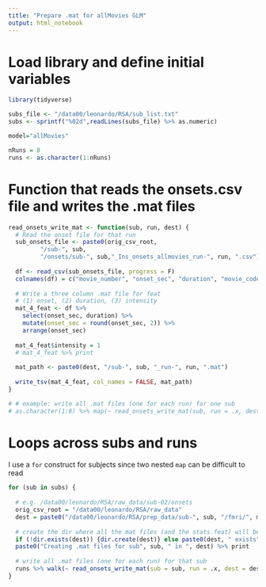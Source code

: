 ```yaml
---
title: "Prepare .mat for allMovies GLM"
output: html_notebook
---
```


# Load library and define initial variables
```r
library(tidyverse)

subs_file <- "/data00/leonardo/RSA/sub_list.txt"
subs <- sprintf("%02d",readLines(subs_file) %>% as.numeric)

model="allMovies"

nRuns = 8
runs <- as.character(1:nRuns)
```


# Function that reads the onsets.csv file and writes the .mat files
```r
read_onsets_write_mat <- function(sub, run, dest) {
  # Read the onset file for that run
  sub_onsets_file <- paste0(orig_csv_root,
         "/sub-", sub,
         "/onsets/sub-", sub,"_Ins_onsets_allmovies_run-", run, ".csv")
  
  df <- read_csv(sub_onsets_file, progress = F)
  colnames(df) = c("movie_number", "onset_sec", "duration", "movie_code")
  
  # Write a three column .mat file for feat
  # (1) onset, (2) duration, (3) intensity
  mat_4_feat <- df %>% 
    select(onset_sec, duration) %>% 
    mutate(onset_sec = round(onset_sec, 2)) %>% 
    arrange(onset_sec)
  
  mat_4_feat$intensity = 1
  # mat_4_feat %>% print
  
  mat_path <- paste0(dest, "/sub-", sub, "_run-", run, ".mat")
  
  write_tsv(mat_4_feat, col_names = FALSE, mat_path)
}

# # example: write all .mat files (one for each run) for one sub
# as.character(1:8) %>% map(~ read_onsets_write_mat(sub, run = .x, dest = dest))
```



# Loops across subs and runs
I use a `for` construct for subjects since two nested `map` can be difficult to read 
```r

for (sub in subs) {
  
  # e.g. /data00/leonardo/RSA/raw_data/sub-02/onsets
  orig_csv_root = "/data00/leonardo/RSA/raw_data"
  dest = paste0("/data00/leonardo/RSA/prep_data/sub-", sub, "/fmri/", model)
  
  # create the dir where all the mat files (and the stats.feat) will be stored
  if (!dir.exists(dest)) {dir.create(dest)} else paste0(dest, " exists")
  paste0("Creating .mat files for sub", sub, " in ", dest) %>% print
  
  # write all .mat files (one for each run) for that sub
  runs %>% walk(~ read_onsets_write_mat(sub = sub, run = .x, dest = dest))
}

```
























